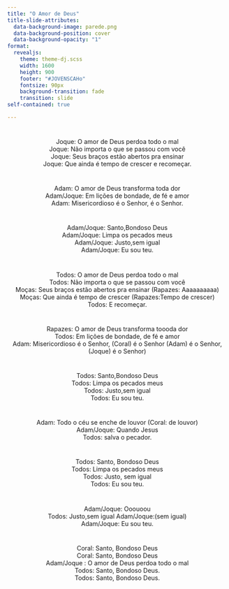 ```yaml
---
title: "O Amor de Deus"
title-slide-attributes:
  data-background-image: parede.png
  data-background-position: cover
  data-background-opacity: "1"
format: 
  revealjs:
    theme: theme-dj.scss
    width: 1600
    height: 900
    footer: "#JOVENSCAHo"
    fontsize: 90px
    background-transition: fade
    transition: slide
self-contained: true

---
```


# {background-image="parede.png"}

<center>
Joque: O amor de Deus perdoa todo o mal <br>
Joque: Não importa o que se passou com você <br>
Joque: Seus braços estão abertos pra ensinar <br>
Joque: Que ainda é tempo de crescer e recomeçar. <br>
</center>

# {background-image="parede.png"}

<center>
Adam: O amor de Deus transforma toda dor <br>
Adam/Joque: Em lições de bondade, de fé e amor <br>
Adam: Misericordioso é o Senhor, é o Senhor. <br>
</center>

# {background-image="parede.png"}

<center>
Adam/Joque: Santo,Bondoso Deus <br>
Adam/Joque: Limpa os pecados meus <br>
Adam/Joque: Justo,sem igual <br>
Adam/Joque: Eu sou teu. <br>
</center>

# {background-image="parede.png"}

<center>
Todos: O amor de Deus perdoa todo o mal <br>
Todos: Não importa o que se passou com você <br>
Moças: Seus braços estão abertos pra ensinar (Rapazes: Aaaaaaaaaa) <br>
Moças: Que ainda é tempo de crescer (Rapazes:Tempo de crescer) <br>
Todos: E recomeçar. <br>
</center>

# {background-image="parede.png"}

<center>
Rapazes: O amor de Deus transforma toooda dor <br>
Todos: Em lições de bondade, de fé e amor <br>
Adam: Misericordioso é o Senhor, (Coral) é o Senhor (Adam) é o Senhor, (Joque) 
é o Senhor) <br>
</center>

# {background-image="parede.png"}

<center>
Todos: Santo,Bondoso Deus <br>
Todos: Limpa os pecados meus <br>
Todos: Justo,sem igual <br>
Todos: Eu sou teu. <br>
</center>

# {background-image="parede.png"}

<center>
Adam: Todo o céu se enche de louvor (Coral: de louvor)<br>
Adam/Joque: Quando Jesus <br>
Todos: salva o pecador. <br>
</center>

# {background-image="parede.png"}

<center>
Todos: Santo, Bondoso Deus <br>
Todos: Limpa os pecados meus <br>
Todos: Justo, sem igual <br>
Todos: Eu sou teu. <br>
</center>

# {background-image="parede.png"}

<center>
Adam/Joque: Ooouoou <br>
Todos: Justo,sem igual Adam/Joque:(sem igual) <br>
Adam/Joque: Eu sou teu. <br>
</center>

# {background-image="parede.png"}

<center>
Coral: Santo, Bondoso Deus <br>
Coral: Santo, Bondoso Deus <br>
Adam/Joque : O amor de Deus perdoa todo o mal <br>
Todos: Santo, Bondoso Deus. <br>
Todos: Santo, Bondoso Deus. <br>
</center>